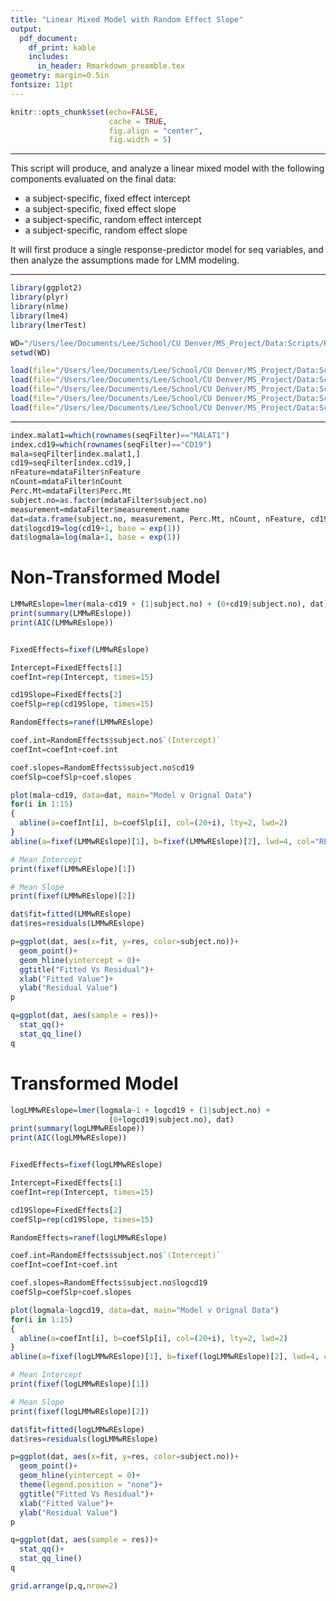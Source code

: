 ```yaml
---
title: "Linear Mixed Model with Random Effect Slope"
output: 
  pdf_document:
    df_print: kable
    includes:
      in_header: Rmarkdown_preamble.tex
geometry: margin=0.5in
fontsize: 11pt
---
```


<!------------------------------------------------------------------------------>
<!--  ####  KNITR Setup & Script Information   #### -->
<!------------------------------------------------------------------------------>

<!--  ####  KNITR Specs   #### -->
```r
knitr::opts_chunk$set(echo=FALSE, 
                      cache = TRUE, 
                      fig.align = "center",
                      fig.width = 5)
```
***

<!--  ####  Description   #### -->
\begin{center}
\LARGE{\underline{\textbf{Description}}}
\end{center}

This script will produce, and analyze a linear mixed model with the following components evaluated on the final data:

* a subject-specific, fixed effect intercept
* a subject-specific, fixed effect slope
* a subject-specific, random effect intercept
* a subject-specific, random effect slope

It will first produce a single response-predictor model for seq variables, and then analyze the assumptions made for LMM modeling.

***

<!--  ####  Script Dependencies   #### -->

<!--  Packages -->  
```r
library(ggplot2)
library(plyr)
library(nlme)
library(lme4)
library(lmerTest)
```


<!--  Working Directory  -->       
```r
WD="/Users/lee/Documents/Lee/School/CU Denver/MS_Project/Data:Scripts/RBC/Modeling/LMMwREslope"
setwd(WD)
```


<!-- Data  &  Variables -->       
```r
load(file="/Users/lee/Documents/Lee/School/CU Denver/MS_Project/Data:Scripts/FinalData/InitialModels/InterceptOnly/alldatFilter.RData")
load(file="/Users/lee/Documents/Lee/School/CU Denver/MS_Project/Data:Scripts/FinalData/InitialModels/InterceptOnly/flowFilter.RData")
load(file="/Users/lee/Documents/Lee/School/CU Denver/MS_Project/Data:Scripts/FinalData/InitialModels/InterceptOnly/indseqFilter.RData")
load(file="/Users/lee/Documents/Lee/School/CU Denver/MS_Project/Data:Scripts/FinalData/InitialModels/InterceptOnly/mdataFilter.RData")
load(file="/Users/lee/Documents/Lee/School/CU Denver/MS_Project/Data:Scripts/FinalData/InitialModels/InterceptOnly/seqFilter.RData")
```
***
<!------------------------------------------------------------------------------>


<!------------------------------------------------------------------------------>
<!-- Begin Script -->       
<!------------------------------------------------------------------------------>
```r
index.malat1=which(rownames(seqFilter)=="MALAT1")
index.cd19=which(rownames(seqFilter)=="CD19")
mala=seqFilter[index.malat1,]
cd19=seqFilter[index.cd19,]
nFeature=mdataFilter$nFeature
nCount=mdataFilter$nCount
Perc.Mt=mdataFilter$Perc.Mt
subject.no=as.factor(mdataFilter$subject.no)
measurement=mdataFilter$measurement.name
dat=data.frame(subject.no, measurement, Perc.Mt, nCount, nFeature, cd19, mala)
dat$logcd19=log(cd19+1, base = exp(1))
dat$logmala=log(mala+1, base = exp(1))
```

\vspace{10pt}

# Non-Transformed Model

```r
LMMwREslope=lmer(mala~cd19 + (1|subject.no) + (0+cd19|subject.no), dat)
print(summary(LMMwREslope))
print(AIC(LMMwREslope))


FixedEffects=fixef(LMMwREslope)

Intercept=FixedEffects[1]
coefInt=rep(Intercept, times=15)

cd19Slope=FixedEffects[2]
coefSlp=rep(cd19Slope, times=15)

RandomEffects=ranef(LMMwREslope)

coef.int=RandomEffects$subject.no$`(Intercept)`
coefInt=coefInt+coef.int

coef.slopes=RandomEffects$subject.no$cd19
coefSlp=coefSlp+coef.slopes

plot(mala~cd19, data=dat, main="Model v Orignal Data")
for(i in 1:15)
{
  abline(a=coefInt[i], b=coefSlp[i], col=(20+i), lty=2, lwd=2)
}
abline(a=fixef(LMMwREslope)[1], b=fixef(LMMwREslope)[2], lwd=4, col="RED")

# Mean Intercept
print(fixef(LMMwREslope)[1])

# Mean Slope
print(fixef(LMMwREslope)[2])

dat$fit=fitted(LMMwREslope)
dat$res=residuals(LMMwREslope)

p=ggplot(dat, aes(x=fit, y=res, color=subject.no))+
  geom_point()+
  geom_hline(yintercept = 0)+
  ggtitle("Fitted Vs Residual")+
  xlab("Fitted Value")+
  ylab("Residual Value")
p

q=ggplot(dat, aes(sample = res))+
  stat_qq()+
  stat_qq_line()
q
```
 


# Transformed Model
```r
logLMMwREslope=lmer(logmala~1 + logcd19 + (1|subject.no) + 
                      (0+logcd19|subject.no), dat)
print(summary(logLMMwREslope))
print(AIC(logLMMwREslope))


FixedEffects=fixef(logLMMwREslope)

Intercept=FixedEffects[1]
coefInt=rep(Intercept, times=15)

cd19Slope=FixedEffects[2]
coefSlp=rep(cd19Slope, times=15)

RandomEffects=ranef(logLMMwREslope)

coef.int=RandomEffects$subject.no$`(Intercept)`
coefInt=coefInt+coef.int

coef.slopes=RandomEffects$subject.no$logcd19
coefSlp=coefSlp+coef.slopes

plot(logmala~logcd19, data=dat, main="Model v Orignal Data")
for(i in 1:15)
{
  abline(a=coefInt[i], b=coefSlp[i], col=(20+i), lty=2, lwd=2)
}
abline(a=fixef(logLMMwREslope)[1], b=fixef(logLMMwREslope)[2], lwd=4, col="RED")

# Mean Intercept
print(fixef(logLMMwREslope)[1])

# Mean Slope
print(fixef(logLMMwREslope)[2])

dat$fit=fitted(logLMMwREslope)
dat$res=residuals(logLMMwREslope)

p=ggplot(dat, aes(x=fit, y=res, color=subject.no))+
  geom_point()+
  geom_hline(yintercept = 0)+
  theme(legend.position = "none")+
  ggtitle("Fitted Vs Residual")+
  xlab("Fitted Value")+
  ylab("Residual Value")
p

q=ggplot(dat, aes(sample = res))+
  stat_qq()+
  stat_qq_line()
q

grid.arrange(p,q,nrow=2)
```
<!------------------------------------------------------------------------------>
<!-- End Script -->       
<!------------------------------------------------------------------------------>


<!------------------------------------------------------------------------------>
<!-- Post-Script -->       
<!------------------------------------------------------------------------------>

<!-- Notes:        -->       

<!-- Compilation Errors -->       

<!-- Execution Errors -->

<!-- Next Scripts to Consider -->

<!------------------------------------------------------------------------------>

